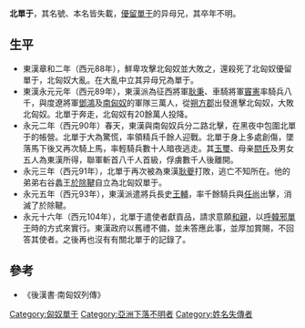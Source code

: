 {{noteTA
|1=zh:尸; zh-hans:尸; zh-hant:尸;
|2=zh:單于; zh-hans:单于; zh-hant:單于;
}}
'''北單于'''，其名號、本名皆失載，[[優留單于|優留單于]]的异母兄，其卒年不明。

==生平==
* 東漢章和二年（西元88年），鮮卑攻擊北匈奴並大敗之，還殺死了北匈奴優留單于，北匈奴大亂。在大亂中立其异母兄為單于。
* 東漢永元元年（西元89年），東漢派為征西將軍[[耿秉|耿秉]]、車騎將軍[[竇憲|竇憲]]率騎兵八千，與度遼將軍[[邓鸿_(东汉)|鄧鴻]]及[[南匈奴|南匈奴]]的軍隊三萬人，從[[朔方郡|朔方郡]]出發進擊北匈奴，大敗北匈奴。北單于奔走，北匈奴有20餘萬人投降。
* 永元二年（西元90年）春天，東漢與南匈奴兵分二路北擊，在黑夜中包圍北單于的帳營。北單于大為驚慌，率領精兵千餘人迎戰。北單于身上多處創傷，墜落馬下後又再次騎上馬，率輕騎兵數十人暗夜逃走。其[[玉璽|玉璽]]、母亲[[閼氏|閼氏]]及男女五人為東漢所得，聯軍斬首八千人首級，俘虜數千人後離開。
* 永元三年（西元91年），北單于再次被為東漢[[耿夔|耿夔]]打敗，逃亡不知所在。他的弟弟右谷蠡王[[於除鞬|於除鞬]]自立為北匈奴單于。
* 永元五年（西元93年），東漢派遣將兵長史[[王輔|王輔]]，率千餘騎兵與[[任尚|任尚]]出擊，消滅了於除鞬。
* 永元十六年（西元104年），北單于遣使者獻貢品，請求意願[[和親|和親]]，以[[呼韓邪單于|呼韓邪單于]]時的方式來實行。東漢政府以舊禮不備，並未答應此事，並厚加賞賜，不回答其使者。之後再也沒有有關北單于的記錄了。

== 參考 ==
*《後漢書·南匈奴列傳》

{{start box}}
{{s-before|异母弟[[優留單于|優留單于]]}}
{{s-title|[[北匈奴|北匈奴]][[单于|单于]]|88年 - ？}}
{{s-after|弟[[於除鞬|於除鞬]](自立)}}
{{end box}}

{{匈奴單于}}

{{DEFAULTSORT:B北單于}}
[[Category:匈奴單于|Category:匈奴單于]]
[[Category:亞洲下落不明者|Category:亞洲下落不明者]]
[[Category:姓名失傳者|Category:姓名失傳者]]